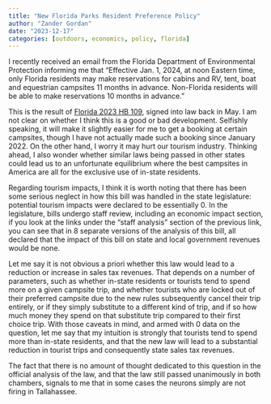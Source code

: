 ```yaml
---
title: "New Florida Parks Resident Preference Policy"
author: "Zander Gordan"
date: "2023-12-17"
categories: [outdoors, economics, policy, florida]
---
```


I recently received an email from the Florida Department of Environmental Protection informing me that "Effective Jan. 1, 2024, at noon Eastern time, only Florida residents may make reservations for cabins and RV, tent, boat and equestrian campsites 11 months in advance. Non-Florida residents will be able to make reservations 10 months in advance."

This is the result of [Florida 2023 HB 109](https://www.myfloridahouse.gov/Sections/Bills/billsdetail.aspx?BillId=76845&SessionId=99#:~:text=CS%2FHB%20109%20%2D%20State%20Park%20Campsite%20Reservations&text=State%20Park%20Campsite%20Reservations%3A%20Requires,specified%20information%20for%20advance%20reservations.), signed into law back in May. I am not clear on whether I think this is a good or bad development. Selfishly speaking, it will make it slightly easier for me to get a booking at certain campsites, though I have not actually made such a booking since January 2022. On the other hand, I worry it may hurt our tourism industry. Thinking ahead, I also wonder whether similar laws being passed in other states could lead us to an unfortunate equilibrium where the best campsites in America are all for the exclusive use of in-state residents.

Regarding tourism impacts, I think it is worth noting that there has been some serious neglect in how this bill was handled in the state legislature: potential tourism impacts were declared to be essentially 0. In the legislature, bills undergo staff review, including an economic impact section, if you look at the links under the "staff analysis" section of the previous link, you can see that in 8 separate versions of the analysis of this bill, all declared that the impact of this bill on state and local government revenues would be none.

Let me say it is not obvious a priori whether this law would lead to a reduction or increase in sales tax revenues. That depends on a number of parameters, such as whether in-state residents or tourists tend to spend more on a given campsite trip, and whether tourists who are locked out of their preferred campsite due to the new rules subsequently cancel their trip entirely, or if they simply substitute to a different kind of trip, and if so how much money they spend on that substitute trip compared to their first choice trip. With those caveats in mind, and armed with 0 data on the question, let me say that my intuition is strongly that tourists tend to spend more than in-state residents, and that the new law will lead to a substantial reduction in tourist trips and consequently state sales tax revenues.

The fact that there is no amount of thought dedicated to this question in the official analysis of the law, and that the law still passed unanimously in both chambers, signals to me that in some cases the neurons simply are not firing in Tallahassee.
